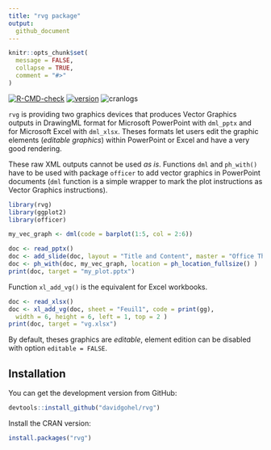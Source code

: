 ```yaml
---
title: "rvg package"
output:
  github_document
---
```


```r
knitr::opts_chunk$set(
  message = FALSE,
  collapse = TRUE,
  comment = "#>"
)
```

<!-- badges: start -->
[![R-CMD-check](https://github.com/davidgohel/rvg/actions/workflows/R-CMD-check.yaml/badge.svg)](https://github.com/davidgohel/rvg/actions/workflows/R-CMD-check.yaml)
[![version](https://www.r-pkg.org/badges/version/rvg)](https://CRAN.R-project.org/package=rvg)
![cranlogs](https://cranlogs.r-pkg.org/badges/rvg)
<!-- badges: end -->

`rvg` is providing two graphics devices that produces Vector Graphics outputs in 
DrawingML format for Microsoft PowerPoint with `dml_pptx` and for Microsoft Excel 
with `dml_xlsx`. Theses formats let users edit the graphic elements (*editable 
graphics*) within PowerPoint or Excel and have a very good rendering. 

These raw XML outputs cannot be used *as is*. Functions `dml` and `ph_with()` 
have to be used with package `officer` to add vector graphics 
in PowerPoint documents (`dml` function is a simple wrapper to mark 
the plot instructions as Vector Graphics instructions). 

```r
library(rvg)
library(ggplot2)
library(officer)

my_vec_graph <- dml(code = barplot(1:5, col = 2:6))

doc <- read_pptx()
doc <- add_slide(doc, layout = "Title and Content", master = "Office Theme")
doc <- ph_with(doc, my_vec_graph, location = ph_location_fullsize() )
print(doc, target = "my_plot.pptx")
```

Function `xl_add_vg()` is the equivalent for Excel workbooks. 

```r
doc <- read_xlsx()
doc <- xl_add_vg(doc, sheet = "Feuil1", code = print(gg), 
  width = 6, height = 6, left = 1, top = 2 )
print(doc, target = "vg.xlsx")
```

By default, theses graphics are *editable*, element edition can be disabled 
with  option `editable = FALSE`. 

## Installation

You can get the development version from GitHub:

```r
devtools::install_github("davidgohel/rvg")
```

Install the CRAN version:

```r
install.packages("rvg")
```


